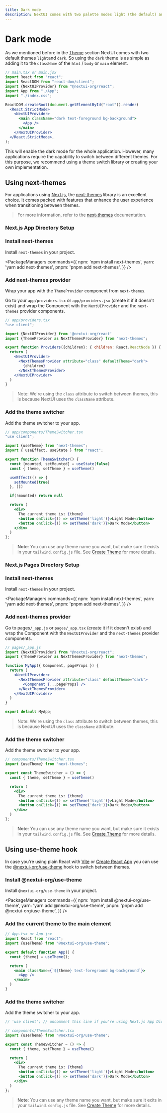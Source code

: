 ```yaml
---
title: Dark mode
description: NextUI comes with two palette modes light (the default) and dark.
---
```


# Dark mode

As we mentioned before in the [Theme](/docs/customization/theme) section NextUI comes with two default
themes `light`and `dark`. So using the `dark` theme is as simple as adding it to the `className` of the
`html` / `body` or `main` element.

```jsx {11}
// main.tsx or main.jsx
import React from "react";
import ReactDOM from "react-dom/client";
import {NextUIProvider} from "@nextui-org/react";
import App from "./App";
import "./index.css";

ReactDOM.createRoot(document.getElementById("root")).render(
  <React.StrictMode>
    <NextUIProvider>
      <main className="dark text-foreground bg-background">
        <App />
      </main>
    </NextUIProvider>
  </React.StrictMode>,
);
```

This will enable the dark mode for the whole application. However, many applications require 
the capability to switch between different themes. For this purpose, we recommend using a 
theme switch library or creating your own implementation.

<CarbonAd/>

## Using next-themes

For applications using [Next.js](/docs/frameworks/nextjs), the [next-themes](https://github.com/pacocoursey/next-themes)
library is an excellent choice. It comes packed with features that enhance the user experience
when transitioning between themes.

> For more information, refer to the [next-themes](https://github.com/pacocoursey/next-themes) documentation.

### Next.js App Directory Setup

<Steps>

### Install next-themes

Install `next-themes` in your project.

<PackageManagers
  commands={{
    npm: 'npm install next-themes',
    yarn: 'yarn add next-themes',
    pnpm: 'pnpm add next-themes',
  }}
/>


### Add next-themes provider

Wrap your app with the `ThemeProvider` component from `next-themes`.

Go to your `app/providers.tsx` or `app/providers.jsx` (create it if it doesn't exist) and wrap the 
Component with the `NextUIProvider` and the `next-themes` provider components.


```jsx
// app/providers.tsx
"use client";

import {NextUIProvider} from '@nextui-org/react'
import {ThemeProvider as NextThemesProvider} from "next-themes";

export function Providers({children}: { children: React.ReactNode }) {
  return (
    <NextUIProvider>
      <NextThemesProvider attribute="class" defaultTheme="dark">
        {children}
      </NextThemesProvider>
    </NextUIProvider>
  )
}
```

> Note: We're using the `class` attribute to switch between themes, this is because NextUI uses the `className` attribute.

### Add the theme switcher

Add the theme switcher to your app.

```jsx
// app/components/ThemeSwitcher.tsx
"use client";

import {useTheme} from "next-themes";
import { useEffect, useState } from "react";

export function ThemeSwitcher() {
  const [mounted, setMounted] = useState(false)
  const { theme, setTheme } = useTheme()

  useEffect(() => {
    setMounted(true)
  }, [])

  if(!mounted) return null

  return (
    <div>
      The current theme is: {theme}
      <button onClick={() => setTheme('light')}>Light Mode</button>
      <button onClick={() => setTheme('dark')}>Dark Mode</button>
    </div>
  )
};
```

> **Note**: You can use any theme name you want, but make sure it exists in your 
`tailwind.config.js` file. See [Create Theme](/docs/customization/create-theme) for more details.

</Steps>

### Next.js Pages Directory Setup

<Steps>

### Install next-themes

Install `next-themes` in your project.

<PackageManagers
  commands={{
    npm: 'npm install next-themes',
    yarn: 'yarn add next-themes',
    pnpm: 'pnpm add next-themes',
  }}
/>

### Add next-themes provider

Go to pages`/_app.js` or `pages/_app.tsx` (create it if it doesn't exist) and  wrap the
Component with the `NextUIProvider` and the `next-themes` provider components.

```jsx
// pages/_app.js
import {NextUIProvider} from "@nextui-org/react";
import {ThemeProvider as NextThemesProvider} from "next-themes";

function MyApp({ Component, pageProps }) {
  return (
    <NextUIProvider>
      <NextThemesProvider attribute="class" defaultTheme="dark">
        <Component {...pageProps} />
      </NextThemesProvider>
    </NextUIProvider>
  )
}

export default MyApp;
```

> Note: We're using the `class` attribute to switch between themes, this is because NextUI uses the `className` attribute.

### Add the theme switcher

Add the theme switcher to your app.

```jsx
// components/ThemeSwitcher.tsx
import {useTheme} from "next-themes";

export const ThemeSwitcher = () => {
  const { theme, setTheme } = useTheme()

  return (
    <div>
      The current theme is: {theme}
      <button onClick={() => setTheme('light')}>Light Mode</button>
      <button onClick={() => setTheme('dark')}>Dark Mode</button>
    </div>
  )
};
```

> **Note**: You can use any theme name you want, but make sure it exists in your
`tailwind.config.js` file. See [Create Theme](/docs/customization/create-theme) for more details.

</Steps>


## Using use-theme hook

In case you're using plain React with [Vite](/docs/frameworks/vite) or [Create React App](https://create-react-app.dev/) 
you can use the [@nextui-org/use-theme](https://github.com/nextui-org/nextui/tree/canary/packages/hooks/use-theme) hook to switch between themes.

<Steps> 

### Install @nextui-org/use-theme

Install `@nextui-org/use-theme` in your project.

<PackageManagers
  commands={{
    npm: 'npm install @nextui-org/use-theme',
    yarn: 'yarn add @nextui-org/use-theme',
    pnpm: 'pnpm add @nextui-org/use-theme',
  }}
/> 

### Add the current theme to the main element

```jsx
// App.tsx or App.jsx
import React from "react";
import {useTheme} from "@nextui-org/use-theme";

export default function App() {
  const {theme} = useTheme();

  return (
    <main className={`${theme} text-foreground bg-background`}>
      <App />
    </main>
  )
}
```

### Add the theme switcher

Add the theme switcher to your app.

```jsx
// 'use client'; // uncomment this line if you're using Next.js App Directory Setup

// components/ThemeSwitcher.tsx
import {useTheme} from "@nextui-org/use-theme";

export const ThemeSwitcher = () => {
  const { theme, setTheme } = useTheme()

  return (
    <div>
      The current theme is: {theme}
      <button onClick={() => setTheme('light')}>Light Mode</button>
      <button onClick={() => setTheme('dark')}>Dark Mode</button>
    </div>
  )
};
```

> **Note**: You can use any theme name you want, but make sure it exits in your
`tailwind.config.js` file. See [Create Theme](/docs/customization/create-theme) for more details.


</Steps>

